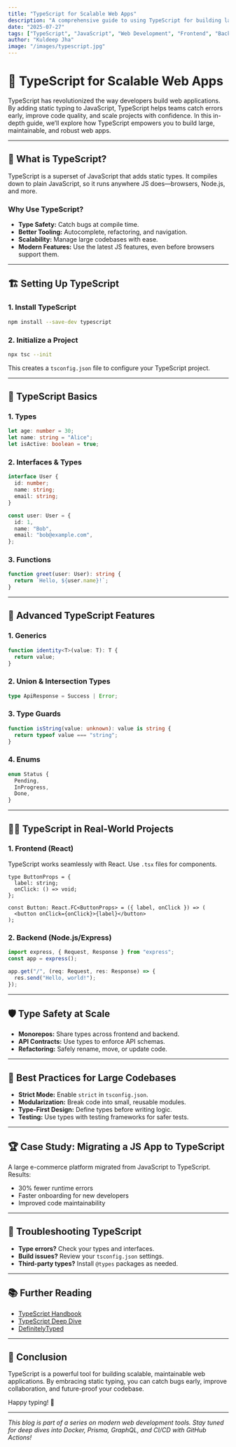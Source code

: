 ```yaml
---
title: "TypeScript for Scalable Web Apps"
description: "A comprehensive guide to using TypeScript for building large, maintainable, and scalable web applications."
date: "2025-07-27"
tags: ["TypeScript", "JavaScript", "Web Development", "Frontend", "Backend"]
author: "Kuldeep Jha"
image: "/images/typescript.jpg"
---
```



# 🦾 TypeScript for Scalable Web Apps

TypeScript has revolutionized the way developers build web applications. By adding static typing to JavaScript, TypeScript helps teams catch errors early, improve code quality, and scale projects with confidence. In this in-depth guide, we’ll explore how TypeScript empowers you to build large, maintainable, and robust web apps.

---

## 🚀 What is TypeScript?

TypeScript is a superset of JavaScript that adds static types. It compiles down to plain JavaScript, so it runs anywhere JS does—browsers, Node.js, and more.

### Why Use TypeScript?

- **Type Safety:** Catch bugs at compile time.
- **Better Tooling:** Autocomplete, refactoring, and navigation.
- **Scalability:** Manage large codebases with ease.
- **Modern Features:** Use the latest JS features, even before browsers support them.

---

## 🏗️ Setting Up TypeScript

### 1. Install TypeScript

```bash
npm install --save-dev typescript
```

### 2. Initialize a Project

```bash
npx tsc --init
```

This creates a `tsconfig.json` file to configure your TypeScript project.

---

## 📝 TypeScript Basics

### 1. Types

```ts
let age: number = 30;
let name: string = "Alice";
let isActive: boolean = true;
```

### 2. Interfaces & Types

```ts
interface User {
  id: number;
  name: string;
  email: string;
}

const user: User = {
  id: 1,
  name: "Bob",
  email: "bob@example.com",
};
```

### 3. Functions

```ts
function greet(user: User): string {
  return `Hello, ${user.name}!`;
}
```

---

## 🧩 Advanced TypeScript Features

### 1. Generics

```ts
function identity<T>(value: T): T {
  return value;
}
```

### 2. Union & Intersection Types

```ts
type ApiResponse = Success | Error;
```

### 3. Type Guards

```ts
function isString(value: unknown): value is string {
  return typeof value === "string";
}
```

### 4. Enums

```ts
enum Status {
  Pending,
  InProgress,
  Done,
}
```

---

## 🏃‍♂️ TypeScript in Real-World Projects

### 1. Frontend (React)

TypeScript works seamlessly with React. Use `.tsx` files for components.

```tsx
type ButtonProps = {
  label: string;
  onClick: () => void;
};

const Button: React.FC<ButtonProps> = ({ label, onClick }) => (
  <button onClick={onClick}>{label}</button>
);
```

### 2. Backend (Node.js/Express)

```ts
import express, { Request, Response } from "express";
const app = express();

app.get("/", (req: Request, res: Response) => {
  res.send("Hello, world!");
});
```

---

## 🛡️ Type Safety at Scale

- **Monorepos:** Share types across frontend and backend.
- **API Contracts:** Use types to enforce API schemas.
- **Refactoring:** Safely rename, move, or update code.

---

## 🧠 Best Practices for Large Codebases

- **Strict Mode:** Enable `strict` in `tsconfig.json`.
- **Modularization:** Break code into small, reusable modules.
- **Type-First Design:** Define types before writing logic.
- **Testing:** Use types with testing frameworks for safer tests.

---

## 🏆 Case Study: Migrating a JS App to TypeScript

A large e-commerce platform migrated from JavaScript to TypeScript. Results:

- 30% fewer runtime errors
- Faster onboarding for new developers
- Improved code maintainability

---

## 📝 Troubleshooting TypeScript

- **Type errors?** Check your types and interfaces.
- **Build issues?** Review your `tsconfig.json` settings.
- **Third-party types?** Install `@types` packages as needed.

---

## 📚 Further Reading

- [TypeScript Handbook](https://www.typescriptlang.org/docs/handbook/)
- [TypeScript Deep Dive](https://basarat.gitbook.io/typescript/)
- [DefinitelyTyped](https://github.com/DefinitelyTyped/DefinitelyTyped)

---

## 🎯 Conclusion

TypeScript is a powerful tool for building scalable, maintainable web applications. By embracing static typing, you can catch bugs early, improve collaboration, and future-proof your codebase.

Happy typing! 🦾

---

*This blog is part of a series on modern web development tools. Stay tuned for deep dives into Docker, Prisma, GraphQL, and CI/CD with GitHub Actions!*